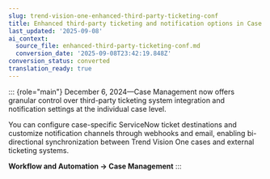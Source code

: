 ```yaml
---
slug: trend-vision-one-enhanced-third-party-ticketing-conf
title: Enhanced third-party ticketing and notification options in Case Management
last_updated: '2025-09-08'
ai_context:
  source_file: enhanced-third-party-ticketing-conf.md
  conversion_date: '2025-09-08T23:42:19.848Z'
conversion_status: converted
translation_ready: true
---
```


::: {role="main"}
December 6, 2024—Case Management now offers granular control over third-party ticketing system integration and notification settings at the individual case level.

You can configure case-specific ServiceNow ticket destinations and customize notification channels through webhooks and email, enabling bi-directional synchronization between Trend Vision One cases and external ticketing systems.

**Workflow and Automation → Case Management**
:::
